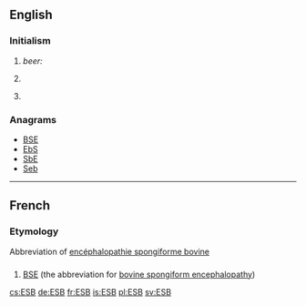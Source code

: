 ==English==

===Initialism===
{{en-initialism}}

# ''beer:'' {{initialism of|w:Extra special bitter|extra special bitter|lang=en}}
# {{context|computing|lang=en}} {{initialism of|enterprise service bus|lang=en}}
# {{context|Ireland|lang=en}} {{initialism of|w:Electricity Supply Board|Electricity Supply Board|lang=en}}

===Anagrams===
* [[BSE#English|BSE]]
* [[EbS#English|EbS]]
* [[SbE#English|SbE]]
* [[Seb#English|Seb]]

----

==French==

===Etymology===
Abbreviation of [[encéphalopathie spongiforme bovine]]

==={{initialism-old|fr}}===
{{head|fr}}

# [[BSE]] (the abbreviation for [[bovine spongiform encephalopathy]])

[[cs:ESB]]
[[de:ESB]]
[[fr:ESB]]
[[is:ESB]]
[[pl:ESB]]
[[sv:ESB]]